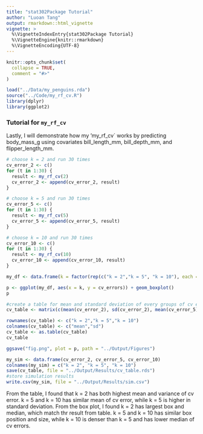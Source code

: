 ```yaml
---
title: "stat302Package Tutorial"
author: "Luoan Tang"
output: rmarkdown::html_vignette
vignette: >
  %\VignetteIndexEntry{stat302Package Tutorial}
  %\VignetteEngine{knitr::rmarkdown}
  %\VignetteEncoding{UTF-8}
---
```


```r
knitr::opts_chunk$set(
  collapse = TRUE,
  comment = "#>"
)
```

```r
load("../Data/my_penguins.rda")
source("../Code/my_rf_cv.R")
library(dplyr)
library(ggplot2)
```
### Tutorial for `my_rf_cv`

Lastly, I will demonstrate how my 'my_rf_cv` works by predicting body_mass_g using covariates bill_length_mm, bill_depth_mm, and flipper_length_mm.

```r
# choose k = 2 and run 30 times
cv_error_2 <- c()
for (t in 1:30) {
  result <- my_rf_cv(2)
  cv_error_2 <- append(cv_error_2, result)
}

# choose k = 5 and run 30 times
cv_error_5 <- c()
for (t in 1:30) {
  result <- my_rf_cv(5)
  cv_error_5 <- append(cv_error_5, result)
}

# choose k = 10 and run 30 times
cv_error_10 <- c()
for (t in 1:30) {
  result <- my_rf_cv(10)
  cv_error_10 <- append(cv_error_10, result)
}

my_df <- data.frame(k = factor(rep(c("k = 2","k = 5", "k = 10"), each = 30)), cv_errors = c(cv_error_2, cv_error_5, cv_error_10))

p <- ggplot(my_df, aes(x = k, y = cv_errors)) + geom_boxplot()
p

#create a table for mean and standard deviation of every groups of cv errors
cv_table <- matrix(c(mean(cv_error_2), sd(cv_error_2), mean(cv_error_5), sd(cv_error_5), mean(cv_error_10), sd(cv_error_10)), ncol=2, byrow=TRUE)

rownames(cv_table) <- c("k = 2","k = 5","k = 10")
colnames(cv_table) <- c("mean","sd")
cv_table <- as.table(cv_table)
cv_table

ggsave("fig.png", plot = p, path = "../Output/Figures")

my_sim <- data.frame(cv_error_2, cv_error_5, cv_error_10)
colnames(my_sim) = c("k = 2", "k = 5", "k = 10")
save(cv_table, file = "../Output/Results/cv_table.rds")
#store simulation results
write.csv(my_sim, file = "../Output/Results/sim.csv")
```

From the table, I found that k = 2 has both highest mean and variance of cv error. k = 5 and k = 10 has similar mean of cv error, while k = 5 is higher in standard deviation. 
From the box plot, I found k = 2 has largest box and median, which match thr result from table. k = 5 and k = 10 has similar box position and size, while k = 10 is denser than k = 5 and has lower median of cv errors.
















